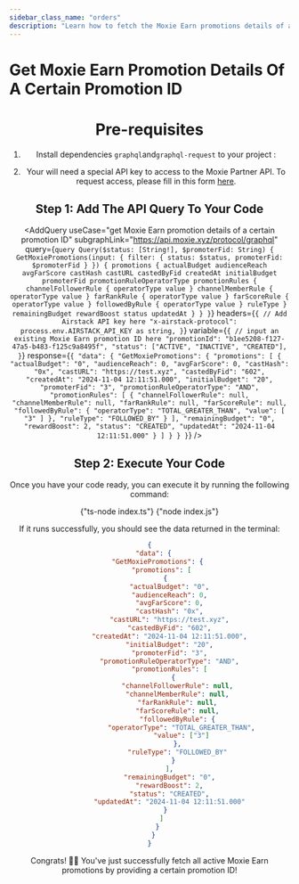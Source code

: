 ```yaml
---
sidebar_class_name: "orders"
description: "Learn how to fetch the Moxie Earn promotions details of a certain promotion ID."
---
```



# Get Moxie Earn Promotion Details Of A Certain Promotion ID

<Header
  useCase="get Moxie Earn promotion details of a certain promotion ID"
  apiName="Moxie Partner"
/>

# Pre-requisites

1. Install dependencies `graphql`and`graphql-request` to your project :

<Install dependencies="graphql graphql-request" />

2. Your will need a special API key to access to the Moxie Partner API. To request access, please fill in this form [here](https://forms.gle/eRQ6uiCzica2J6qo8).

## Step 1: Add The API Query To Your Code

<AddQuery
  useCase="get Moxie Earn promotion details of a certain promotion ID"
  subgraphLink="https://api.moxie.xyz/protocol/graphql"
  query={`query Query($status: [String!], $promoterFid: String) {
  GetMoxiePromotions(input: {
    filter: {
      status: $status,
      promoterFid: $promoterFid
    }
  }) {
    promotions {
      actualBudget
      audienceReach
      avgFarScore
      castHash
      castURL
      castedByFid
      createdAt
      initialBudget
      promoterFid
      promotionRuleOperatorType
      promotionRules {
        channelFollowerRule {
          operatorType
          value
        }
        channelMemberRule {
          operatorType
          value
        }
        farRankRule {
          operatorType
          value
        }
        farScoreRule {
          operatorType
          value
        }
        followedByRule {
          operatorType
          value
        }
        ruleType
      }
      remainingBudget
      rewardBoost
      status
      updatedAt
    }
  }
}`}
  headers={`{
  // Add Airstack API key here
  "x-airstack-protocol": process.env.AIRSTACK_API_KEY as string,
}`}
  variable={`{
  // input an existing Moxie Earn promotion ID here
  "promotionId": "b1ee5208-f127-47a5-b483-f125c9a8495f",
  "status": ["ACTIVE", "INACTIVE", "CREATED"],
}`}
  response={`{
  "data": {
    "GetMoxiePromotions": {
      "promotions": [
        {
          "actualBudget": "0",
          "audienceReach": 0,
          "avgFarScore": 0,
          "castHash": "0x",
          "castURL": "https://test.xyz",
          "castedByFid": "602",
          "createdAt": "2024-11-04 12:11:51.000",
          "initialBudget": "20",
          "promoterFid": "3",
          "promotionRuleOperatorType": "AND",
          "promotionRules": [
            {
              "channelFollowerRule": null,
              "channelMemberRule": null,
              "farRankRule": null,
              "farScoreRule": null,
              "followedByRule": {
                "operatorType": "TOTAL_GREATER_THAN",
                "value": [
                  "3"
                ]
              },
              "ruleType": "FOLLOWED_BY"
            }
          ],
          "remainingBudget": "0",
          "rewardBoost": 2,
          "status": "CREATED",
          "updatedAt": "2024-11-04 12:11:51.000"
        }
      ]
    }
  }
}`}
/>

## Step 2: Execute Your Code

Once you have your code ready, you can execute it by running the following command:

<Tabs>
  <TabItem value="ts" label="TypeScript">
    <CodeBlock language="sh">{"ts-node index.ts"}</CodeBlock>
  </TabItem>
  <TabItem value="js" label="JavaScript">
    <CodeBlock language="sh">{"node index.js"}</CodeBlock>
  </TabItem>
</Tabs>

If it runs successfully, you should see the data returned in the terminal:

```json
{
  "data": {
    "GetMoxiePromotions": {
      "promotions": [
        {
          "actualBudget": "0",
          "audienceReach": 0,
          "avgFarScore": 0,
          "castHash": "0x",
          "castURL": "https://test.xyz",
          "castedByFid": "602",
          "createdAt": "2024-11-04 12:11:51.000",
          "initialBudget": "20",
          "promoterFid": "3",
          "promotionRuleOperatorType": "AND",
          "promotionRules": [
            {
              "channelFollowerRule": null,
              "channelMemberRule": null,
              "farRankRule": null,
              "farScoreRule": null,
              "followedByRule": {
                "operatorType": "TOTAL_GREATER_THAN",
                "value": ["3"]
              },
              "ruleType": "FOLLOWED_BY"
            }
          ],
          "remainingBudget": "0",
          "rewardBoost": 2,
          "status": "CREATED",
          "updatedAt": "2024-11-04 12:11:51.000"
        }
      ]
    }
  }
}
```

Congrats! 🥳🎉 You've just successfully fetch all active Moxie Earn promotions by providing a certain promotion ID!

<DeveloperSupport />
